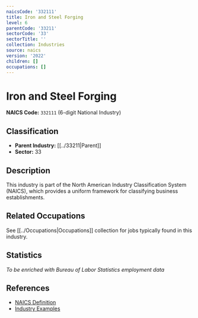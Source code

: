 ```yaml
---
naicsCode: '332111'
title: Iron and Steel Forging
level: 6
parentCode: '33211'
sectorCode: '33'
sectorTitle: ''
collection: Industries
source: naics
version: '2022'
children: []
occupations: []
---
```

# Iron and Steel Forging

**NAICS Code:** `332111` (6-digit National Industry)

## Classification

- **Parent Industry:** [[../33211|Parent]]
- **Sector:** 33

## Description

This industry is part of the North American Industry Classification System (NAICS), which provides a uniform framework for classifying business establishments.

## Related Occupations

See [[../Occupations|Occupations]] collection for jobs typically found in this industry.

## Statistics

*To be enriched with Bureau of Labor Statistics employment data*

## References

- [NAICS Definition](https://www.census.gov/naics/)
- [Industry Examples](https://www.census.gov/naics/2022NAICS/)

